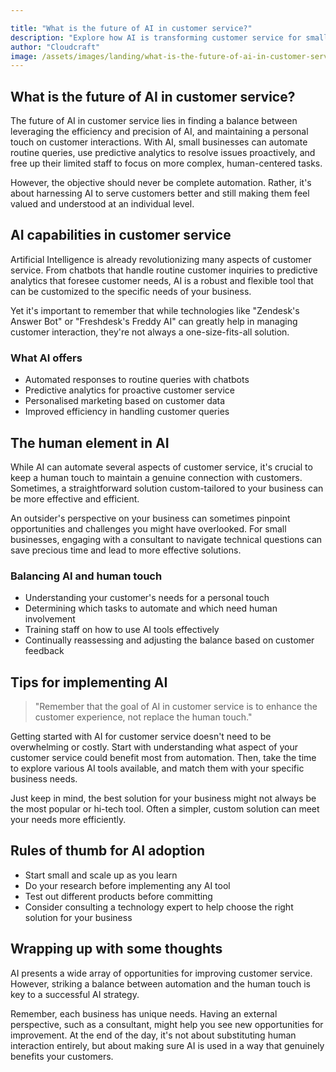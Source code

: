 ```yaml
---

title: "What is the future of AI in customer service?"
description: "Explore how AI is transforming customer service for small businesses, from chatbots & predictive analytics. We also look at the need for a balance between automation and a personalized approach."
author: "Cloudcraft"
image: /assets/images/landing/what-is-the-future-of-ai-in-customer-service.jpg
---
```


## What is the future of AI in customer service?

The future of AI in customer service lies in finding a balance between leveraging the efficiency and precision of AI, and maintaining a personal touch on customer interactions. With AI, small businesses can automate routine queries, use predictive analytics to resolve issues proactively, and free up their limited staff to focus on more complex, human-centered tasks.

However, the objective should never be complete automation. Rather, it's about harnessing AI to serve customers better and still making them feel valued and understood at an individual level.

<ServicesBlurb />

## AI capabilities in customer service

Artificial Intelligence is already revolutionizing many aspects of customer service. From chatbots that handle routine customer inquiries to predictive analytics that foresee customer needs, AI is a robust and flexible tool that can be customized to the specific needs of your business. 

Yet it's important to remember that while technologies like "Zendesk's Answer Bot" or "Freshdesk's Freddy AI" can greatly help in managing customer interaction, they're not always a one-size-fits-all solution.

### What AI offers 

 * Automated responses to routine queries with chatbots
 * Predictive analytics for proactive customer service
 * Personalised marketing based on customer data
 * Improved efficiency in handling customer queries

## The human element in AI

While AI can automate several aspects of customer service, it's crucial to keep a human touch to maintain a genuine connection with customers. Sometimes, a straightforward solution custom-tailored to your business can be more effective and efficient.

An outsider's perspective on your business can sometimes pinpoint opportunities and challenges you might have overlooked. For small businesses, engaging with a consultant to navigate technical questions can save precious time and lead to more effective solutions.

### Balancing AI and human touch

 * Understanding your customer's needs for a personal touch
 * Determining which tasks to automate and which need human involvement
 * Training staff on how to use AI tools effectively
 * Continually reassessing and adjusting the balance based on customer feedback
 
<GetStartedBlurb />

## Tips for implementing AI

<blockquote tip> "Remember that the goal of AI in customer service is to enhance the customer experience, not replace the human touch."</blockquote>

Getting started with AI for customer service doesn't need to be overwhelming or costly. Start with understanding what aspect of your customer service could benefit most from automation. Then, take the time to explore various AI tools available, and match them with your specific business needs.

Just keep in mind, the best solution for your business might not always be the most popular or hi-tech tool. Often a simpler, custom solution can meet your needs more efficiently.

## Rules of thumb for AI adoption 

 * Start small and scale up as you learn
 * Do your research before implementing any AI tool
 * Test out different products before committing
 * Consider consulting a technology expert to help choose the right solution for your business

## Wrapping up with some thoughts

AI presents a wide array of opportunities for improving customer service. However, striking a balance between automation and the human touch is key to a successful AI strategy. 

Remember, each business has unique needs. Having an external perspective, such as a consultant, might help you see new opportunities for improvement. At the end of the day, it's not about substituting human interaction entirely, but about making sure AI is used in a way that genuinely benefits your customers.
